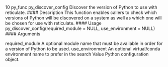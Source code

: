 10 py_func
py_discover_config Discover the version of Python to use with reticulate.
#### Description 
This function enables callers to check which versions of Python will be discovered on a system as
well as which one will be chosen for use with reticulate.
#### Usage
py_discover_config(required_module = NULL, use_environment = NULL)
#### Arguments

required_module
A optional module name that must be available in order for a version of Python
to be used.
use_environment
An optional virtual/conda environment name to prefer in the search
Value
Python configuration object.
